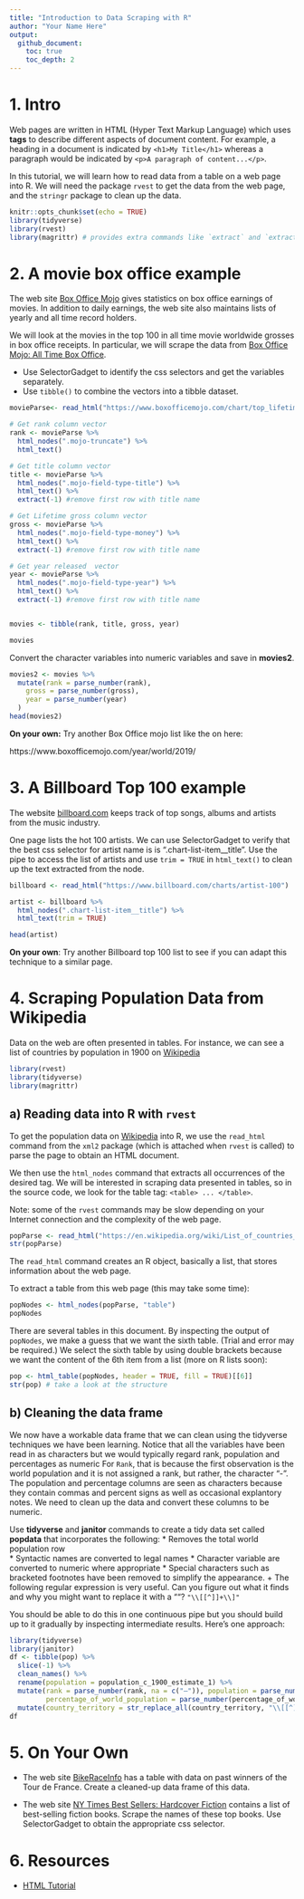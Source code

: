 ```yaml
---
title: "Introduction to Data Scraping with R"
author: "Your Name Here"
output: 
  github_document: 
    toc: true
    toc_depth: 2
---
```


# 1. Intro  

Web pages are written in HTML (Hyper Text Markup Language) which uses **tags** to describe different aspects of document content. For example, a heading in a document is indicated by `<h1>My Title</h1>` whereas a paragraph would be indicated by `<p>A paragraph of content...</p>`. 


In this tutorial, we will learn how to read data from a table on a web page into R. We will need the package `rvest` to get the data from the web page, and the `stringr` package to clean up the data.

```r
knitr::opts_chunk$set(echo = TRUE)
library(tidyverse)
library(rvest)
library(magrittr) # provides extra commands like `extract` and `extract2` that allow easier use of the pipe

```


# 2. A movie box office example


The web site [Box Office Mojo](http://www.boxofficemojo.com) gives statistics on box office earnings of movies. In addition to daily earnings, the web site also maintains lists of yearly and all time record holders.


We will look at the movies in the top 100 in all time movie worldwide grosses in box office receipts. In particular, we will scrape the data from [Box Office Mojo: All Time Box Office](http://www.boxofficemojo.com/alltime/world/?pagenum=1).

* Use SelectorGadget to identify the css selectors and get the variables separately.  
* Use `tibble()` to combine the vectors into a tibble dataset.  

```r
movieParse<- read_html("https://www.boxofficemojo.com/chart/top_lifetime_gross/?area=XWW")

# Get rank column vector
rank <- movieParse %>% 
  html_nodes(".mojo-truncate") %>% 
  html_text()

# Get title column vector
title <- movieParse %>% 
  html_nodes(".mojo-field-type-title") %>% 
  html_text() %>% 
  extract(-1) #remove first row with title name

# Get Lifetime gross column vector
gross <- movieParse %>% 
  html_nodes(".mojo-field-type-money") %>% 
  html_text() %>% 
  extract(-1) #remove first row with title name

# Get year released  vector
year <- movieParse %>% 
  html_nodes(".mojo-field-type-year") %>% 
  html_text() %>% 
  extract(-1) #remove first row with title name


movies <- tibble(rank, title, gross, year)

movies
```


Convert the character variables into numeric variables and save in **movies2**. 


```r
movies2 <- movies %>%
  mutate(rank = parse_number(rank),
    gross = parse_number(gross),
    year = parse_number(year)
  )
head(movies2)
```

**On your own:** Try another Box Office mojo list like the on here:  

https://www.boxofficemojo.com/year/world/2019/

# 3.  A Billboard Top 100 example

The website [billboard.com](http://www.billboard.com)
keeps track of top songs, albums and artists from the music industry.

One page lists the hot 100 artists. We can use SelectorGadget to verify that the best css selector for artist name is is ".chart-list-item__title". Use the pipe to access the list of artists and use `trim = TRUE` in `html_text()` to clean up the text extracted from the node. 

```r
billboard <- read_html("https://www.billboard.com/charts/artist-100")

artist <- billboard %>% 
  html_nodes(".chart-list-item__title") %>%
  html_text(trim = TRUE)

head(artist)
```

**On your own**: Try another Billboard top 100 list to see if you can adapt this technique to a similar page.


# 4. Scraping Population Data from Wikipedia


Data on the web are often presented in tables. For instance, we can see a list of countries by population in 1900 on [Wikipedia](https://en.wikipedia.org/wiki/List_of_countries_by_population_in_1900)




```r
library(rvest)
library(tidyverse)
library(magrittr)
```


## a) Reading data into R with `rvest`


To get the population data on [Wikipedia](https://en.wikipedia.org/wiki/List_of_countries_by_population_in_1900) into R, we use the `read_html` command from the `xml2` package (which is attached when `rvest` is called) to parse the page to obtain an HTML document. 


We then use the `html_nodes` command that extracts all occurrences of the desired tag. We will be interested in scraping data presented in tables, so in the source code, we look for the table tag: `<table> ... </table>`.


Note: some of the `rvest` commands may be slow depending on your Internet connection and the complexity of the web page.


```r
popParse <- read_html("https://en.wikipedia.org/wiki/List_of_countries_by_population_in_1900")
str(popParse)
```


The `read_html` command creates an R object, basically a list, that stores information about the web page.


To extract a table from this web page (this may take some time):


```r
popNodes <- html_nodes(popParse, "table")
popNodes
```
There are several tables in this document. By inspecting the output of `popNodes`, we make a guess that we want the sixth table. (Trial and error may be required.) We select the sixth table by using double brackets because we want the content of the 6th item from a list (more on R lists soon):


```r
pop <- html_table(popNodes, header = TRUE, fill = TRUE)[[6]]
str(pop) # take a look at the structure
```

## b) Cleaning the data frame


We now have a workable data frame that we can clean using the tidyverse techniques we have been learning. Notice that all the variables have been read in as characters but we would typically regard rank, population and percentages as numeric   For `Rank`, that is because the first observation is the world population and it is not assigned a rank, but rather, the character "-". The population and percentage columns are seen as characters because they contain commas and percent signs as well as occasional explantory notes. We need to clean up the data and convert these columns to be numeric.

Use **tidyverse** and **janitor**  commands to create a tidy data set called **popdata** that incorporates the following:
  * Removes the total world population row  
  * Syntactic names are converted to legal names
  * Character variable are converted to numeric where appropriate 
  * Special characters such as bracketed footnotes have been removed to simplify the appearance.
    + The following regular expression is very useful. Can you figure out what it finds and why you might want to replace it with a ""?
    ` "\\[[^]]+\\]" `
  
You should be able to do this in one continuous pipe but you should build up to it gradually by inspecting intermediate results. Here's one approach:

```r
library(tidyverse)
library(janitor)
df <- tibble(pop) %>% 
  slice(-1) %>% 
  clean_names() %>%
  rename(population = population_c_1900_estimate_1) %>%
  mutate(rank = parse_number(rank, na = c("—")), population = parse_number(population),
         percentage_of_world_population = parse_number(percentage_of_world_population) ) %>%
  mutate(country_territory = str_replace_all(country_territory, "\\[[^]]+\\]", "" ))
df

```






# 5.  On Your Own


* The web site [BikeRaceInfo](http://www.bikeraceinfo.com/tdf/tdfstats.html) has a table with data on past winners of the Tour de France. Create a cleaned-up data frame of this data.

* The web site [NY Times Best Sellers: Hardcover Fiction](http://www.nytimes.com/books/best-sellers/hardcover-fiction) contains a list of best-selling fiction books. Scrape the names of these top books. Use SelectorGadget to obtain the appropriate css selector. 


# 6. Resources

* [HTML Tutorial](www.w3schools.com)